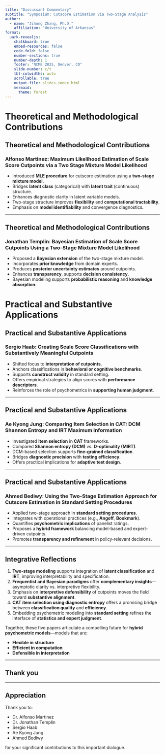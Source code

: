 ```yaml
---
title: "Discussant Commentary"
subtitle: "Symposium: Cutscore Estimation Via Two-Stage Analysis"
author: 
  - name: "Jihong Zhang, Ph.D."
    affiliation: "University of Arkansas"
format: 
  uark-revealjs:
    chalkboard: true
    embed-resources: false
    code-fold: false
    number-sections: true
    number-depth: 1
    footer: "NCME 2025, Denver, CO"
    slide-number: c/t
    tbl-colwidths: auto
    scrollable: true
    output-file: slides-index.html
    mermaid:
      theme: forest  
---
```



# Theoretical and Methodological Contributions

## Theoretical and Methodological Contributions
### Alfonso Martinez: Maximum Likelihood Estimation of Scale Score Cutpoints via a Two Stage Mixture Model Likelihood 

- Introduced **MLE procedure** for cutscore estimation using a **two-stage mixture model**.
- Bridges **latent class** (categorical) with **latent trait** (continuous) structure.
- Enhances diagnostic clarity in latent variable models.
- Two-stage structure improves **flexibility** and **computational tractability**.
- Emphasis on **model identifiability** and convergence diagnostics.

---

## Theoretical and Methodological Contributions
### Jonathan Templin: Bayesian Estimation of Scale Score Cutpoints Using a Two-Stage Mixture Model Likelihood 

- Proposed a **Bayesian extension** of the two-stage mixture model.
- Incorporates **prior knowledge** from domain experts.
- Produces **posterior uncertainty estimates** around cutpoints.
- Enhances **transparency**, supports **decision consistency**.
- Bayesian modeling supports **probabilistic reasoning** and **knowledge absorption**.


# Practical and Substantive Applications

## Practical and Substantive Applications
### Sergio Haab: Creating Scale Score Classifications with Substantively Meaningful Cutpoints 

- Shifted focus to **interpretation of cutpoints**.
- Anchors classifications in **behavioral or cognitive benchmarks**.
- Supports **construct validity** in standard setting.
- Offers empirical strategies to align scores with **performance descriptors**.
- Reinforces the role of psychometrics in **supporting human judgment**.

---

## Practical and Substantive Applications
### Ae Kyong Jung: Comparing Item Selection in CAT: DCM Shannon Entropy and IRT Maximum Information

- Investigated **item selection** in **CAT** frameworks.
- Compared **Shannon entropy (DCM)** vs. **D-optimality (MIRT)**.
- DCM-based selection supports **fine-grained classification**.
- Bridges **diagnostic precision** with **testing efficiency**.
- Offers practical implications for **adaptive test design**.

---

## Practical and Substantive Applications
### Ahmed Bediwy: Using the Two-Stage Estimation Approach for Cutscore Estimation in Standard Setting Procedures 

- Applied two-stage approach in **standard setting procedures**.
- Integrates with operational practices (e.g., **Angoff**, **Bookmark**).
- Quantifies **psychometric implications** of panelist ratings.
- Proposes a **hybrid framework** balancing model-based and expert-driven cutpoints.
- Promotes **transparency and refinement** in policy-relevant decisions.

---

## Integrative Reflections

1. **Two-stage modeling** supports integration of **latent classification** and **IRT**, improving interpretability and specification.
2. **Frequentist and Bayesian paradigms** offer **complementary insights**—asymptotic clarity vs. interpretive flexibility.
3. Emphasis on **interpretive defensibility** of cutpoints moves the field toward **substantive alignment**.
4. **CAT item selection using diagnostic entropy** offers a promising bridge between **classification quality** and **efficiency**.
5. Embedding psychometric modeling into **standard setting** refines the interface of **statistics and expert judgment**.

Together, these five papers articulate a compelling future for **hybrid psychometric models**—models that are:

- **Flexible in structure**
- **Efficient in computation**
- **Defensible in interpretation**


---

## Thank you

---

## Appreciation

Thank you to:

- Dr. Alfonso Martinez  
- Dr. Jonathan Templin  
- Sergio Haab  
- Ae Kyong Jung  
- Ahmed Bediwy  

for your significant contributions to this important dialogue.
